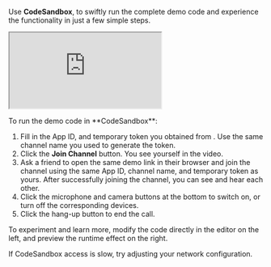 <PlatformWrapper platform="react-js">

Use **CodeSandbox**, to swiftly run the complete demo code and experience the <Vpl k="Name" /> <Vpd k= "SDK" /> functionality in just a few simple steps.

 <iframe src="https://codesandbox.io/embed/github/AgoraIO/quickstart-examples/tree/main/rtc/react-quickstart?codemirror=1&fontsize=14&hidenavigation=1&theme=dark&hidedevtools=1&module=/src/index.js"
  style={{ width: '100%', height: '500px', border: '0', borderRadius: '4px', overflow: 'hidden' }}
  title="agora-rtc-react-quickstart"
  allow="accelerometer; ambient-light-sensor; camera; encrypted-media; geolocation; gyroscope; hid; microphone; midi; payment; usb; vr; xr-spatial-tracking"
  sandbox="allow-forms allow-modals allow-popups allow-presentation allow-same-origin allow-scripts"
></iframe>

<p/>
To run the demo code in **CodeSandbox**:

1. Fill in the App ID, and temporary token you obtained from <Vg k="CONSOLE" />. Use the same channel name you used to generate the token.
1. Click the **Join Channel** button. You see yourself in the video.
1. Ask a friend to open the same demo link in their browser and join the channel using the same App ID, channel name, and temporary token as yours. After successfully joining the channel, you can see and hear each other.
1. Click the microphone and camera buttons at the bottom to switch on, or turn off the corresponding devices.
1. Click the hang-up button to end the call.

To experiment and learn more, modify the code directly in the editor on the left, and preview the runtime effect on the right.

<Admonition title="Information" type ="info">If CodeSandbox access is slow, try adjusting your network configuration.</Admonition>

</PlatformWrapper>